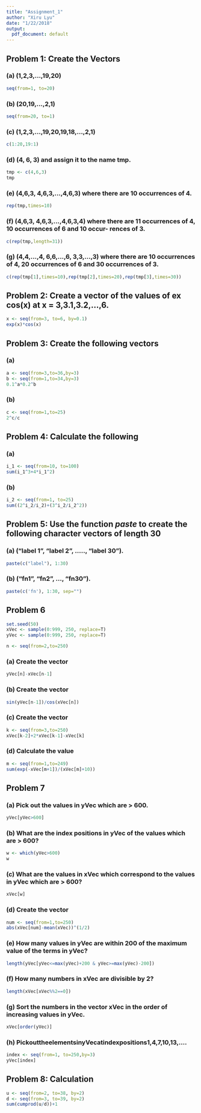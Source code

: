 ```yaml
---
title: "Assignment_1"
author: "Xiru Lyu"
date: "1/22/2018"
output:
  pdf_document: default
---
```


## Problem 1: Create the Vectors

### (a) (1,2,3,...,19,20)
```r
seq(from=1, to=20)
```

### (b) (20,19,...,2,1)
```r
seq(from=20, to=1)
```

### (c) (1,2,3,...,19,20,19,18,...,2,1)
```r
c(1:20,19:1)
```

### (d) (4, 6, 3) and assign it to the name tmp.
```r
tmp <- c(4,6,3)
tmp
```

### (e) (4,6,3, 4,6,3,...,4,6,3) where there are 10 occurrences of 4.
```r
rep(tmp,times=10)
```

### (f) (4,6,3, 4,6,3,...,4,6,3,4) where there are 11 occurrences of 4, 10 occurrences of 6 and 10 occur- rences of 3.
```r
c(rep(tmp,length=31))
```

### (g) (4,4,...,4, 6,6,...,6, 3,3,...,3) where there are 10 occurrences of 4, 20 occurrences of 6 and 30 occurrences of 3.
```r
c(rep(tmp[1],times=10),rep(tmp[2],times=20),rep(tmp[3],times=30))
```


## Problem 2: Create a vector of the values of ex cos(x) at x = 3,3.1,3.2,...,6.

```r
x <- seq(from=3, to=6, by=0.1)
exp(x)*cos(x)
```


## Problem 3: Create the following vectors

### (a)
```r
a <- seq(from=3,to=36,by=3)
b <- seq(from=1,to=34,by=3)
0.1^a*0.2^b
```

### (b)
```r
c <- seq(from=1,to=25)
2^c/c
```


## Problem 4: Calculate the following

### (a)
```r
i_1 <- seq(from=10, to=100)
sum(i_1^3+4*i_1^2)
```

### (b)
```r
i_2 <- seq(from=1, to=25)
sum((2^i_2/i_2)+(3^i_2/i_2^2))
```


## Problem 5: Use the function *paste* to create the following character vectors of length 30

### (a) ("label 1", "label 2", ....., "label 30").
```r
paste(c("label"), 1:30)
```

### (b) ("fn1", "fn2", ..., "fn30").
```r
paste(c('fn'), 1:30, sep="")
```


## Problem 6

```r
set.seed(50)
xVec <- sample(0:999, 250, replace=T)
yVec <- sample(0:999, 250, replace=T)

n <- seq(from=2,to=250)
```

### (a) Create the vector
```r
yVec[n]-xVec[n-1]
```

### (b) Create the vector
```r
sin(yVec[n-1])/cos(xVec[n])
```

### (c) Create the vector
```r
k <- seq(from=3,to=250)
xVec[k-2]+2*xVec[k-1]-xVec[k]
```

### (d) Calculate the value
```r
m <- seq(from=1,to=249)
sum(exp(-xVec[m+1])/(xVec[m]+10))
```


## Problem 7

### (a) Pick out the values in yVec which are > 600.
```r
yVec[yVec>600]
```

### (b) What are the index positions in yVec of the values which are > 600?
```r
w <- which(yVec>600)
w
```

### (c) What are the values in xVec which correspond to the values in yVec which are > 600?
```r
xVec[w]
```

### (d) Create the vector
```r
num <- seq(from=1,to=250)
abs(xVec[num]-mean(xVec))^(1/2)
```

### (e) How many values in yVec are within 200 of the maximum value of the terms in yVec?
```r
length(yVec[yVec<=max(yVec)+200 & yVec>=max(yVec)-200])
```

### (f) How many numbers in xVec are divisible by 2?
```r
length(xVec[xVec%%2==0])
```

### (g) Sort the numbers in the vector xVec in the order of increasing values in yVec.
```r
xVec[order(yVec)]
```

### (h) PickouttheelementsinyVecatindexpositions1,4,7,10,13,....
```r
index <- seq(from=1, to=250,by=3)
yVec[index]
```


## Problem 8: Calculation
```r
u <- seq(from=2, to=38, by=2)
d <- seq(from=3, to=39, by=2)
sum(cumprod(u/d))+1
```

